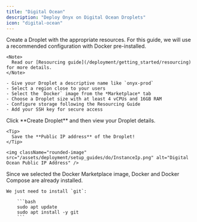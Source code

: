 ```yaml
---
title: "Digital Ocean"
description: "Deploy Onyx on Digital Ocean Droplets"
icon: "digital-ocean"
---
```



<Steps>
  <Step title="Create a Droplet">
    Create a Droplet with the appropriate resources. For this guide,
    we will use a recommended configuration with Docker pre-installed.

    <Note>
      Read our [Resourcing guide](/deployment/getting_started/resourcing) for more details.
    </Note>

    - Give your Droplet a descriptive name like `onyx-prod`
    - Select a region close to your users
    - Select the `Docker` image from the *Marketplace* tab
    - Choose a Droplet size with at least 4 vCPUs and 16GB RAM
    - Configure storage following the Resourcing Guide
    - Add your SSH key for secure access
  </Step>

  <Step title="Create the Droplet">
    Click **Create Droplet** and then view your Droplet details.

    <Tip>
      Save the **Public IP address** of the Droplet!
    </Tip>

    <img className="rounded-image" src="/assets/deployment/setup_guides/do/InstanceIp.png" alt="Digital Ocean Public IP Address" />
  </Step>

  <CustomDomain />

  <Step title="Install Onyx requirements">
    Since we selected the Docker Marketplace image, Docker and Docker Compose are already installed.

    We just need to install `git`:

        ```bash
        sudo apt update
        sudo apt install -y git
        ```
  </Step>

  <InstallOnyx />
</Steps>

<DeploymentNextSteps />
